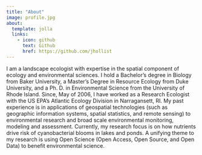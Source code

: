 ```yaml
---
title: "About"
image: profile.jpg
about:
  template: jolla
  links:
    - icon: github
      text: Github
      href: https://github.com/jhollist
---
```


I am a landscape ecologist with expertise in the spatial component of ecology and environmental sciences. I hold a Bachelor's degree in Biology from Baker University, a Master's Degree in Resource Ecology from Duke University, and a Ph. D. in Environmental Science from the University of Rhode Island. Since, May of 2006, I have worked as a Research Ecologist with the US EPA's Atlantic Ecology Division in Narragansett, RI. My past experience is in applications of geospatial technologies (such as geographic information systems, spatial statistics, and remote sensing) to environmental research and broad scale environmental monitoring, modeling and assessment. Currently, my research focus is on how nutrients drive risk of cyanobacterial blooms in lakes and ponds. A unifying theme to my research is using Open Science (Open Access, Open Source, and Open Data) to benefit environmental science.
